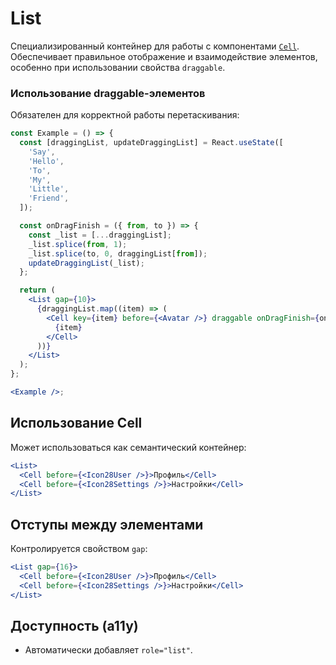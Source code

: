 <Overview>

# List

Специализированный контейнер для работы с компонентами [`Cell`](/components/cell).
Обеспечивает правильное отображение и взаимодействие элементов, особенно при использовании свойства `draggable`.

</Overview>

### Использование draggable-элементов

Обязателен для корректной работы перетаскивания:

```jsx
const Example = () => {
  const [draggingList, updateDraggingList] = React.useState([
    'Say',
    'Hello',
    'To',
    'My',
    'Little',
    'Friend',
  ]);

  const onDragFinish = ({ from, to }) => {
    const _list = [...draggingList];
    _list.splice(from, 1);
    _list.splice(to, 0, draggingList[from]);
    updateDraggingList(_list);
  };

  return (
    <List gap={10}>
      {draggingList.map((item) => (
        <Cell key={item} before={<Avatar />} draggable onDragFinish={onDragFinish}>
          {item}
        </Cell>
      ))}
    </List>
  );
};

<Example />;
```

## Использование Cell

Может использоваться как семантический контейнер:

```jsx
<List>
  <Cell before={<Icon28User />}>Профиль</Cell>
  <Cell before={<Icon28Settings />}>Настройки</Cell>
</List>
```

## Отступы между элементами

Контролируется свойством `gap`:

```jsx
<List gap={16}>
  <Cell before={<Icon28User />}>Профиль</Cell>
  <Cell before={<Icon28Settings />}>Настройки</Cell>
</List>
```

## Доступность (a11y)

- Автоматически добавляет `role="list"`.
